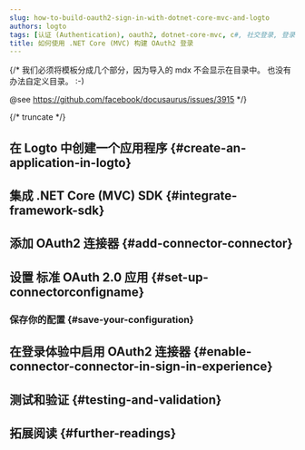 ```yaml
---
slug: how-to-build-oauth2-sign-in-with-dotnet-core-mvc-and-logto
authors: logto
tags: [认证 (Authentication), oauth2, dotnet-core-mvc, c#, 社交登录, 登录, 登录]
title: 如何使用 .NET Core (MVC) 构建 OAuth2 登录
---
```


{/*
  我们必须将模板分成几个部分，因为导入的 mdx 不会显示在目录中。
  也没有办法自定义目录。 :-)

  @see https://github.com/facebook/docusaurus/issues/3915
*/}




{/* truncate */}

<Intro connector={connector} sdk=".NET Core (MVC)" link="https://dotnet.microsoft.com/apps/aspnet/mvc" />

## 在 Logto 中创建一个应用程序 \{#create-an-application-in-logto}

<CreateApplication type="传统 Web" framework=".NET Core (MVC)" />

## 集成 .NET Core (MVC) SDK \{#integrate-framework-sdk}

<IntegrateSdk />

## 添加 OAuth2 连接器 \{#add-connector-connector}

<AddSocialConnector connector={connector} framework=".NET Core (MVC)" />

## 设置 标准 OAuth 2.0 应用 \{#set-up-connectorconfigname}

<ConnectorGuide />

### 保存你的配置 \{#save-your-configuration}

<SaveYourConfiguration connector={connector} />

## 在登录体验中启用 OAuth2 连接器 \{#enable-connector-connector-in-sign-in-experience}

<EnableSocialConnector connector={connector} />

## 测试和验证 \{#testing-and-validation}

<TestingAndValidation connector={connector} sdk=".NET Core (MVC)" />

## 拓展阅读 \{#further-readings}

<FurtherReadings />